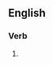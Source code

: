 ==English==

===Verb===
{{head|en|present participle}}

# {{present participle of|redevelop|lang=en|nocat=1}}
